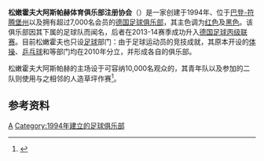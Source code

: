 {{Infobox football club
| clubname   = 松嫩霍夫大阿斯帕赫<br> SG Sonnenhof Großaspach e.V.
| image      = [[File:SG_Sonnenhof.png|160px]]
| caption    = 
| fullname   = {{lang|de|Sportgemeinschaft Sonnenhof Großaspach e.V.}}
| nickname   = 
| shortname  = 
| founded    = {{Start date and age |df=yes|1994|08|25}}
| city       = {{flag|GER}}{{link-de|阿斯帕赫 (巴登-符腾堡州)|Aspach (bei Backnang)|阿斯帕赫}}
| dissolved  = 
| ground     = {{link-de|机电竞技场|Mechatronik Arena}}
| capacity   = 10,000
| owntitle   = 
| owner      = 
| chrtitle   = 主席
| chairman   = 维尔纳·贝尼格努斯
| mgrtitle   = 主教練
| manager    = {{link-de|吕迪格·雷姆|Rüdiger Rehm}}
| league     = [[德國足球西南地区聯賽|德國足球西南地区聯賽]]
| season     = [[2019年至2020年德國足球丙級聯賽|2019–20]]
| position   = 德丙，第 19位 （降级）
| website    = http://www.sg94.de
| kit_alt1      = 
| pattern_la1   = _Hummel_2014_white-black
| pattern_b1    = _Hummel_2014_white-black
| pattern_ra1   = _Hummel_2014_white-black
| pattern_sh1   =
| pattern_so1   =
| leftarm1      = FF0000
| body1         = FF0000
| rightarm1     = FF0000
| shorts1       = 000000
| socks1        = FF0000
|kit_alt2      = 
| pattern_la2   = 
| pattern_b2    = 
| pattern_ra2   = 
| pattern_sh2   = 
| pattern_so2   = 
| leftarm2      = FFFFFF
| body2         = FFFFFF
| rightarm2     = FFFFFF
| shorts2       = FFFFFF
| socks2        = FFFFFF
}}
{{NoteTA|zh-cn:松嫩霍夫大阿斯帕赫; zh-hk:桑尼賀夫哥沙柏;
}}
'''松嫩霍夫大阿斯帕赫体育俱乐部注册协会'''（{{lang-de|'''Sportgemeinschaft Sonnenhof Großaspach e.V.'''}}）是一家创建于1994年、位于[[巴登-符腾堡州|巴登-符腾堡州]]{{link-de|阿斯帕赫 (巴登-符腾堡州)|Aspach (bei Backnang)|阿斯帕赫}}以及拥有超过7,000名会员的[[德国|德国]][[足球俱乐部|足球俱乐部]]，其主色调为[[红色|红色]]及[[黑色|黑色]]。该俱乐部因其下属的足球队而闻名，后者在2013-14赛季成功升入[[德国足球丙级联赛|德国足球丙级联赛]]。目前松嫩霍夫也只设[[足球|足球]]部门：由于足球运动员的竞技成就，其原本开设的[[体操|体操]]、[[乒乓球|乒乓球]]和{{link-de|九柱戏|Kegeln}}等部门均在2010年分立，并形成各自的俱乐部。

松嫩霍夫大阿斯帕赫的主场设于可容纳10,000名观众的{{link-de|机电竞技场|Mechatronik Arena}}，其青年队以及参加{{link-de|符腾堡足球州级联赛|Landesliga Württemberg|州级联赛}}的二队则使用与之相邻的人造草坪作赛<ref>{{cite web |url=http://www.bkz-online.de/modules/news/article.php?storyid=422888&storytopic=10 |publisher=Backnanger Kreiszeitung - bkz-online |title=SG präsentiert Pläne für neues Schmuckkästchen |accessdate=2010-02-14 |archive-date=2009-08-03 |archive-url=https://web.archive.org/web/20090803134649/http://www.bkz-online.de/modules/news/article.php?storyid=422888&storytopic=10 |dead-url=yes }}</ref>。

==参考资料==
{{reflist}}

[[Category:德國足球俱樂部|A]]
[[Category:1994年建立的足球俱乐部|Category:1994年建立的足球俱乐部]]